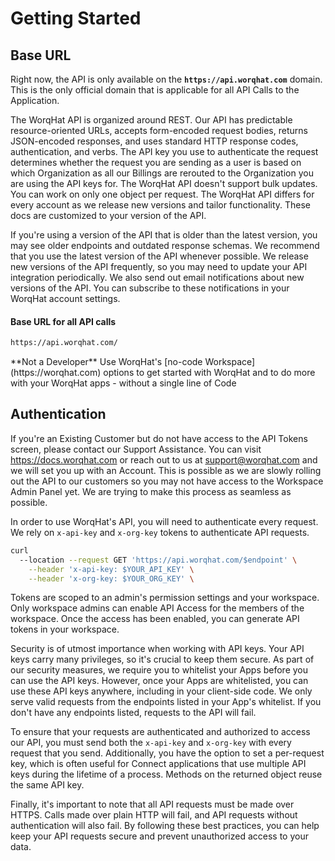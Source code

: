 
# Getting Started

## Base URL

Right now, the API is only available on the **`https://api.worqhat.com`** domain. This is the only
official domain that is applicable for all API Calls to the Application.

The WorqHat API is organized around REST. Our API has predictable resource-oriented URLs, accepts form-encoded request bodies, returns JSON-encoded responses, and uses standard HTTP response codes, authentication, and verbs. The API key you use to authenticate the request determines whether the request you are sending as a user is based on which Organization as all our Billings are rerouted to the Organization you are using the API keys for. The WorqHat API doesn't support bulk updates. You can work on only one object per request. The WorqHat API differs for every account as we release new versions and tailor functionality. These docs are customized to your version of the API.

If you're using a version of the API that is older than the latest version, you may see older endpoints and outdated response schemas. We recommend that you use the latest version of the API whenever possible. We release new versions of the API frequently, so you may need to update your API integration periodically. We also send out email notifications about new versions of the API. You can subscribe to these notifications in your WorqHat account settings.

#### Base URL for all API calls
````bash copy
https://api.worqhat.com/
````

<Callout type="info" emoji="ℹ️">
  **Not a Developer** Use WorqHat's [no-code Workspace](https://worqhat.com) options to get started
  with
  WorqHat and to do more with
  your WorqHat apps - without a single line of Code
</Callout>

## Authentication

If you're an Existing Customer but do not have access to the API Tokens screen, please contact
our Support Assistance. You can visit https://docs.worqhat.com or reach out to us at
support@worqhat.com and we will set you up with an Account. This is possible as we are slowly
rolling out the API to our customers so
you may not have access to the Workspace Admin Panel yet. We are trying to make this process as
seamless as possible.

In order to use WorqHat's API, you will need to authenticate every request. We rely on
``x-api-key`` and ``x-org-key`` tokens to authenticate API requests.

````bash showLineNumbers copy filename="get"
curl
  --location --request GET 'https://api.worqhat.com/$endpoint' \
    --header 'x-api-key: $YOUR_API_KEY' \
    --header 'x-org-key: $YOUR_ORG_KEY' \
````

Tokens are scoped to an admin's permission settings and your workspace. Only workspace admins
can enable API Access for the members of the workspace. Once the access has been enabled, you can
generate API tokens in your workspace.

Security is of utmost importance when working with API keys. Your API keys carry many privileges,
so it's crucial to keep them secure. As part of our security measures, we require you to
whitelist your Apps before you can use the API keys. However, once your Apps are whitelisted,
you can use these API keys anywhere, including in your client-side code. We only serve valid
requests from the endpoints listed in your App's whitelist. If you don't have any endpoints
listed, requests to the API will fail.

To ensure that your requests are authenticated and authorized to access our API, you must send both the ``x-api-key`` and ``x-org-key`` with every request that you send. Additionally, you have the option to set a per-request key, which is often useful for Connect applications that use multiple API keys during the lifetime of a process. Methods on the returned object reuse the same API key.

Finally, it's important to note that all API requests must be made over HTTPS. Calls made over plain HTTP will fail, and API requests without authentication will also fail. By following these best practices, you can help keep your API requests secure and prevent unauthorized access to your data.

